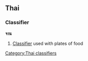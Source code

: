 ==Thai==
===Classifier===
'''จาน''' <!-- romanizations from 2 lonely planet phrasebooks (jaan, jahn)-->

# [[Classifier]] used with plates of food

[[Category:Thai classifiers]]